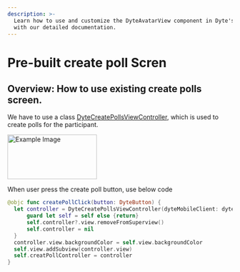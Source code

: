 ```yaml
---
description: >-
  Learn how to use and customize the DyteAvatarView component in Dyte's iOS UiKit
  with our detailed documentation.
---
```


# Pre-built create poll Scren

## Overview: How to use existing create polls screen.

We have to use a class [DyteCreatePollsViewController](/ios/components/dyte-poll-form), which is used to create polls for the participant.

<img
  src="/static/ios/ios_create_polls.png"
  alt="Example Image"
  width="200"
  height="100"
/>

When user press the create poll button, use below code

```swift
@objc func createPollClick(button: DyteButton) {
  let controller = DyteCreatePollsViewController(dyteMobileClient: dyteMobileClient) { [weak self] result in
      guard let self = self else {return}
      self.controller?.view.removeFromSuperview()
      self.controller = nil
  }
  controller.view.backgroundColor = self.view.backgroundColor
  self.view.addSubview(controller.view)
  self.creatPollController = controller
}
```

<head>
  <title>iOS DyteAvatarView</title>
</head>
